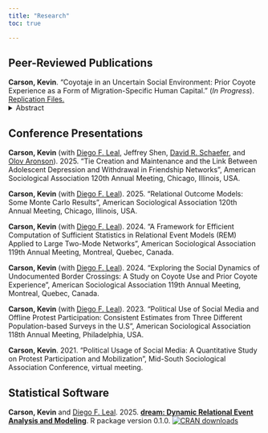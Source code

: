 ```yaml
---
title: "Research"
toc: true 

---
```


## Peer-Reviewed Publications
**Carson, Kevin**. "Coyotaje in an Uncertain Social Environment: Prior Coyote Experience as a Form of Migration-Specific Human Capital."
(*In Progress*). [Replication Files.](https://github.com/kevinCarson)
<details>
<summary>Abstract</summary>
This paper looks at the use of a coyote during 1994 to 2010 using data from the MMP (in progress). Will update later.
</details>

## Conference Presentations

**Carson, Kevin**  (with [Diego F. Leal](https://www.diegoleal.info/), Jeffrey Shen, [David R. Schaefer](https://sites.google.com/site/drschaef/home), and [Olov Aronson](https://www.kau.se/en/researchers/olov-aronson)). 2025. “Tie Creation and Maintenance and the Link Between Adolescent Depression and Withdrawal in Friendship Networks”, American Sociological Association 120th Annual Meeting, Chicago, Illinois, USA.

**Carson, Kevin**  (with [Diego F. Leal](https://www.diegoleal.info/)). 2025. “Relational Outcome Models: Some Monte Carlo Results”,  American Sociological Association 120th Annual Meeting, Chicago, Illinois, USA.

**Carson, Kevin** (with [Diego F. Leal](https://www.diegoleal.info/)). 2024. “A Framework for Efficient Computation of Sufficient Statistics in Relational Event Models (REM) Applied to Large Two-Mode Networks”, American Sociological Association 119th Annual Meeting, Montreal, Quebec, Canada.

**Carson, Kevin** (with [Diego F. Leal](https://www.diegoleal.info/)). 2024. “Exploring the Social Dynamics of Undocumented Border Crossings: A Study on Coyote Use and Prior Coyote Experience”, American Sociological Association 119th Annual Meeting, Montreal, Quebec, Canada.

**Carson, Kevin** (with [Diego F. Leal](https://www.diegoleal.info/)). 2023. “Political Use of Social Media and Offline Protest Participation: Consistent Estimates from Three Different Population-based Surveys in the U.S”, American Sociological Association 118th Annual Meeting, Philadelphia, USA.

**Carson, Kevin**. 2021. “Political Usage of Social Media: A Quantitative Study on Protest Participation and Mobilization”, Mid-South Sociological Association Conference, virtual meeting.




## Statistical Software 
**Carson, Kevin** and [Diego F. Leal](https://www.diegoleal.info/). 2025. **[dream: Dynamic Relational Event Analysis and Modeling](https://cran.r-project.org/web/packages/dream/index.html)**. R package version 0.1.0. 
<a href="https://cran.r-project.org/web/packages/dream/index.html">
  <img src="https://cranlogs.r-pkg.org/badges/grand-total/dream" alt="CRAN downloads">
</a>
</p>

